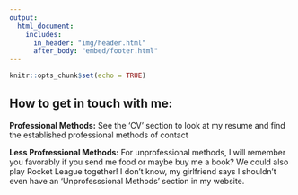 ```yaml
---
output: 
  html_document:
    includes:
      in_header: "img/header.html"
      after_body: "embed/footer.html"
---
```


```r
knitr::opts_chunk$set(echo = TRUE)
```

## How to get in touch with me:

**Professional Methods:** See the 'CV' section to look at my resume and find the established professional methods of contact

**Less Profressional Methods:** For unprofessional methods, I will remember you favorably if you send me food or maybe buy me a book? We could also play Rocket League together! I don't know, my girlfriend says I shouldn't even have an 'Unprofesssional Methods' section in my website.




